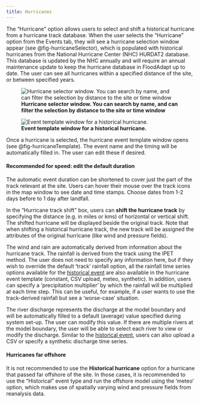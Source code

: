 ```yaml
---
title: Hurricanes
---
```


<!--::: {.callout-tip}
#### Watch a video about entering a historical hurricane
Don't feel like reading? No problem! Check out our video about how to add a hurricane in FloodAdapt, and also how to shift the hurricane to see how different the flooding and impacts would have been had the hurricane made landfall somewhere else.
{{< video https://www.youtube.com/watch?v=ojzx3JHeGws?rel=0 >}}
:::
-->
The "Hurricane" option allows users to select and shift a historical hurricane from a hurricane track database. When the user selects the "Hurricane” option from the Events tab, they will see a hurricane selection window appear (see @fig-hurricaneSelector), which is populated with historical hurricanes from the National Hurricane Center (NHC) HURDAT2 database. This database is updated by the NHC annually and will require an annual maintenance update to keep the hurricane database in FloodAdapt up to date.  The user can see all hurricanes within a specified distance of the site, or between specified years.

![**Hurricane selector window. You can search by name, and can filter the selection by distance to the site or time window**](../../_static/images/popup_hurricaneSelector.png){#fig-hurricaneSelector}

![**Event template window for a historical hurricane.**](../../_static/images/Hurricane_eventWindow.jpg){#fig-hurricaneTemplate}

Once a hurricane is selected, the hurricane event template window opens (see @fig-hurricaneTemplate). The event name and the timing will be automatically filled in. The user can edit these if desired.

::: {.callout-tip}
#### Recommended for speed: edit the default duration
The automatic event duration can be shortened to cover just the part of the track relevant at the site. Users can hover their mouse over the track icons in the map window to see date and time stamps. Choose dates from 1-2 days before to 1 day after landfall.
:::

In the "Hurricane track shift" box, users can **shift the hurricane track** by specifying the distance (e.g. in miles or kms) of horizontal or vertical shift. The shifted hurricane will be displayed beside the original track. Note that when shifting a historical hurricane track, the new track will be assigned the attributes of the original hurricane (like wind and pressure fields).

The wind and rain are automatically derived from information about the hurricane track. The rainfall is derived from the track using the IPET method. The user does not need to specify any information here, but if they wish to override the default 'track' rainfall option, all the rainfall time series options available for the [historical event](historical.qmd) are also available in the hurricane event template (constant, CSV upload, meteo, synthetic). In addition, users can specify a 'precipitation multiplier' by which the rainfall will be multiplied at each time step. This can be useful, for example, if a user wants to use the track-derived rainfall but see a 'worse-case' situation.

The river discharge represents the discharge at the model boundary and will be automatically filled to a default (average) value specified during system set-up. The user can modify this value. If there are multiple rivers at the model boundary, the user will be able to select each river to view or modify the discharge. Similar to the [historical event](historical.qmd), users can also upload a CSV or specify a synthetic discharge time series.

::: {.callout-note}
#### Hurricanes far offshore
It is not recommended to use the **Historical hurricane** option for a hurricane that passed far offshore of the site. In those cases, it is recommended to use the “Historical" event type and run the offshore model using the 'meteo' option, which makes use of spatially varying wind and pressure fields from reanalysis data.
:::
